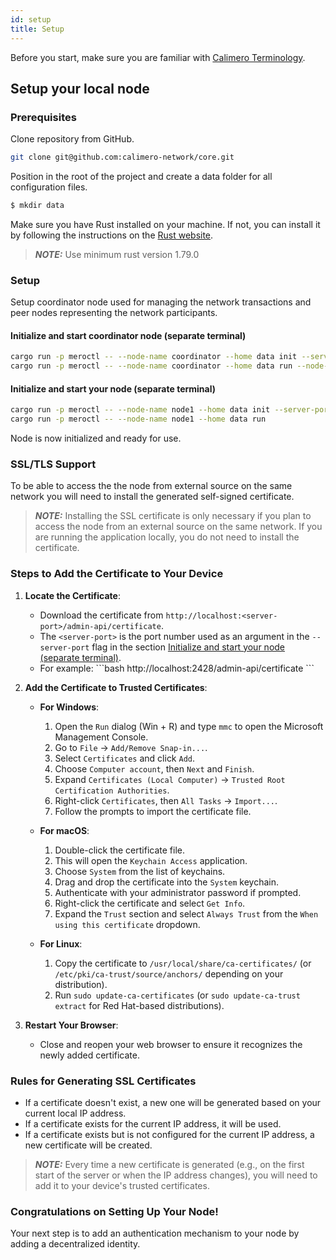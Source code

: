 ```yaml
---
id: setup
title: Setup
---
```


Before you start, make sure you are familiar with
[Calimero Terminology](/learn/terminology).

## Setup your local node

### Prerequisites

Clone repository from GitHub.

```bash title="Terminal"
git clone git@github.com:calimero-network/core.git
```

Position in the root of the project and create a data folder for all
configuration files.

```bash title="Terminal"
$ mkdir data
```

Make sure you have Rust installed on your machine. If not, you can install it by
following the instructions on the
[Rust website](https://www.rust-lang.org/tools/install).

> **_NOTE:_** Use minimum rust version 1.79.0

### Setup

Setup coordinator node used for managing the network transactions and peer nodes
representing the network participants.

#### Initialize and start coordinator node (separate terminal)

```bash title="Terminal"
cargo run -p meroctl -- --node-name coordinator --home data init --server-port 2427 --swarm-port 2527
cargo run -p meroctl -- --node-name coordinator --home data run --node-type coordinator
```

#### Initialize and start your node (separate terminal)

```bash title="Terminal"
cargo run -p meroctl -- --node-name node1 --home data init --server-port 2428 --swarm-port 2528
cargo run -p meroctl -- --node-name node1 --home data run
```

Node is now initialized and ready for use.

### SSL/TLS Support

To be able to access the the node from external source on the same network you will need to install the generated self-signed certificate.

> **_NOTE:_** Installing the SSL certificate is only necessary if you plan to access the node from an external source on the same network. If you are running the application locally, you do not need to install the certificate.

### Steps to Add the Certificate to Your Device

1. **Locate the Certificate**:
    - Download the certificate from `http://localhost:<server-port>/admin-api/certificate`.
    - The `<server-port>` is the port number used as an argument in the `--server-port` flag in the section [Initialize and start your node (separate terminal)](#initialize-and-start-your-node-separate-terminal).
    - For example:
    \`\`\`bash
    http://localhost:2428/admin-api/certificate
    \`\`\`

2. **Add the Certificate to Trusted Certificates**:

   - **For Windows**:
     1. Open the `Run` dialog (Win + R) and type `mmc` to open the Microsoft Management Console.
     2. Go to `File` -> `Add/Remove Snap-in...`.
     3. Select `Certificates` and click `Add`.
     4. Choose `Computer account`, then `Next` and `Finish`.
     5. Expand `Certificates (Local Computer)` -> `Trusted Root Certification Authorities`.
     6. Right-click `Certificates`, then `All Tasks` -> `Import...`.
     7. Follow the prompts to import the certificate file.

   - **For macOS**:
     1. Double-click the certificate file.
     2. This will open the `Keychain Access` application.
     3. Choose `System` from the list of keychains.
     4. Drag and drop the certificate into the `System` keychain.
     5. Authenticate with your administrator password if prompted.
     6. Right-click the certificate and select `Get Info`.
     7. Expand the `Trust` section and select `Always Trust` from the `When using this certificate` dropdown.

   - **For Linux**:
     1. Copy the certificate to `/usr/local/share/ca-certificates/` (or `/etc/pki/ca-trust/source/anchors/` depending on your distribution).
     2. Run `sudo update-ca-certificates` (or `sudo update-ca-trust extract` for Red Hat-based distributions).

3. **Restart Your Browser**:
   - Close and reopen your web browser to ensure it recognizes the newly added certificate.

### Rules for Generating SSL Certificates

- If a certificate doesn't exist, a new one will be generated based on your current local IP address.
- If a certificate exists for the current IP address, it will be used.
- If a certificate exists but is not configured for the current IP address, a new certificate will be created.

> **_NOTE:_** Every time a new certificate is generated (e.g., on the first start of the server or when the IP address changes), you will need to add it to your device's trusted certificates.

### Congratulations on Setting Up Your Node!

Your next step is to add an authentication mechanism to your node by adding a decentralized identity.

